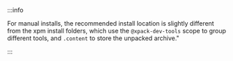:::info

For manual installs, the recommended
install location is slightly different from the xpm install folders,
which use the `@xpack-dev-tools` scope to group different tools,
and `.content` to store the unpacked archive."

:::
